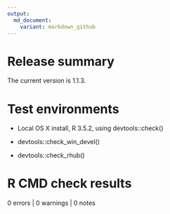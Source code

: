 ```yaml
---
output:
  md_document:
    variant: markdown_github
---
```


# Release summary

The current version is 1.1.3. 

# Test environments

* Local OS X install, R 3.5.2, using devtools::check()

* devtools::check_win_devel()

* devtools::check_rhub()

# R CMD check results

0 errors | 0 warnings | 0 notes
